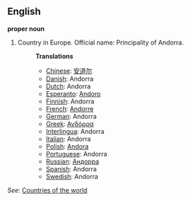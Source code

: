 ==English==

'''proper noun'''

# Country in Europe. Official name: Principality of Andorra.
#:'''Translations'''
#:*[[Chinese]]: [[安道尔]]
#:*[[Danish]]: Andorra
#:*[[Dutch]]: Andorra
#:*[[Esperanto]]: [[Andoro]]
#:*[[Finnish]]: Andorra
#:*[[French]]: [[Andorre]]
#:*[[German]]: Andorra
#:*[[Greek]]: [[Ανδόρρα]]
#:*[[Interlingua]]: Andorra
#:*[[Italian]]: Andorra
#:*[[Polish]]: [[Andora]]
#:*[[Portuguese]]: Andorra
#:*[[Russian]]: [[Андорра]]
#:*[[Spanish]]: Andorra
#:*[[Swedish]]: Andorra

''See'': [[Countries of the world]]